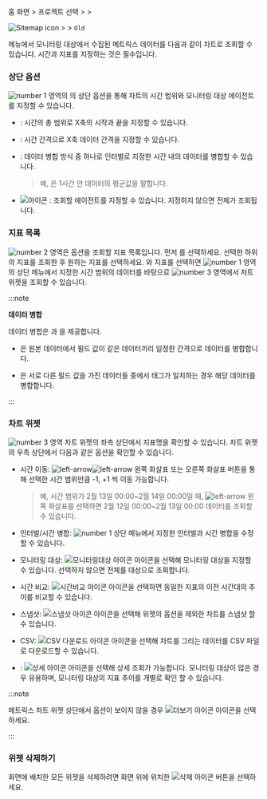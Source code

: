 <InDoc product='browser'>

홈 화면 &gt; 프로젝트 선택 &gt; <Cmdname sid="side_analysis" className="uitext" /> &gt; <Cmdname sid="side_counter" className="uitext" />

</InDoc>

<InDoc product="java,php,python,nodejs,dotnet,golang,kubernetes">

![Sitemap icon](/img/ic-sitemap.svg) <Cmdname sid="sitemap" className="uitext" /> &gt; <Cmdname sid="side_analysis" className="uitext" /> &gt; <Cmdname sid="side_counter" className="uitext" /> <code className="oldfunc">Old</code>

</InDoc>

<Cmdname sid="side_counter" className="uitext" /> 메뉴에서 모니터링 대상에서 수집된 메트릭스 데이터를 다음과 같이 차트로 조회할 수 있습니다. 시간과 지표를 지정하는 것은 필수입니다.

<ImgLang img='metrics-chart-sv.png' desc='메트릭스 차트' />

### 상단 옵션

![number 1](/img/number-01.png) 영역의 <Cmdname sid="side_counter" className="uitext" />의 상단 옵션을 통해 차트의 시간 범위와 모니터링 대상 에이전트를 지정할 수 있습니다.

* <Cmdname sid="time" className="uitext" />: 시간의 총 범위로 X축의 시작과 끝을 지정할 수 있습니다.

* <Cmdname sid="interval" className="uitext" />: 시간 간격으로 X축 데이터 간격을 지정할 수 있습니다.

* <Cmdname sid="time_merge" className="uitext" />: 데이터 병합 방식 중 하나로 인터벌로 지정한 시간 내의 데이터를 병합할 수 있습니다.

  > 예, <Cmdname sid="merge_avg" className="uitext" />은 1시간 안 데이터의 평균값을 말합니다.

* ![아이콘](/img/ic-pageview.svg) <Cmdname sid="agent" className="uitext" />: 조회할 에이전트를 지정할 수 있습니다. 지정하지 않으면 전체가 조회됩니다.

### 지표 목록

![number 2](/img/number-02.png) 영역은 옵션을 조회할 지표 목록입니다. 먼저 <Cmdname sid="category" className="uitext" />를 선택하세요. 선택한 <Cmdname sid="category" className="uitext" /> 하위의 지표를 조회한 후 원하는 지표를 선택하세요. <Cmdname sid="category" className="uitext" />와 지표를 선택하면 ![number 1](/img/number-01.png) 영역의 상단 메뉴에서 지정한 시간 범위의 데이터를 바탕으로 ![number 3](/img/number-03.png) 영역에서 차트 위젯을 조회할 수 있습니다.

:::note 

**데이터 병합**

데이터 병합은 <Cmdname sid="time_merge" className="uitext" />과 <Cmdname sid="object_merge" className="uitext" />을 제공합니다.

* <Cmdname sid="time_merge" className="uitext" />은 원본 데이터에서 필드 값이 같은 데이터끼리 일정한 간격으로 데이터를 병합합니다.

* <Cmdname sid="object_merge" className="uitext" />은 서로 다른 필드 값을 가진 데이터들 중에서 태그가 일치하는 경우 해당 데이터를 병합합니다.

:::

### 차트 위젯

![number 3](/img/number-03.png) 영역 차트 위젯의 좌측 상단에서 지표명을 확인할 수 있습니다. 차트 위젯의 우측 상단에서 다음과 같은 옵션을 확인할 수 있습니다.

<ImgLang img='metrics-chart-cpu-widget-upper.png' desc='메트릭스 차트 위젯 상단' />

* 시간 이동: ![left-arrow](/img/ic-caret-left.svg)![left-arrow](/img/ic-caret-right.svg) 왼쪽 화살표 또는 오른쪽 화살표 버튼을 통해 선택한 시간 범위만큼 -1, +1 씩 이동 가능합니다. 

  >예, 시간 범위가 2월 13일 00:00\~2월 14일 00:00일 때, ![left-arrow](/img/ic-caret-left.svg) 왼쪽 화살표를 선택하면 2월 12일 00:00\~2월 13일 00:00 데이터를 조회할 수 있습니다.

* 인터벌/시간 병합: ![number 1](/img/number-01.png) 상단 메뉴에서 지정한 인터벌과 시간 병합을 수정할 수 있습니다.

* 모니터링 대상: ![모니터링대상 아이콘](/img/ic-filter-bl.svg) 아이콘을 선택해 모니터링 대상을 지정할 수 있습니다. 선택하지 않으면 전체를 대상으로 조회합니다.

* 시간 비교: ![시간비교 아이콘](/img/ic-hourgalss.svg) 아이콘을 선택하면 동일한 지표의 이전 시간대의 추이를 비교할 수 있습니다.

* 스냅샷: ![스냅샷 아이콘](/img/ic-camera.svg) 아이콘을 선택해 위젯의 옵션을 제외한 차트를 스냅샷 할 수 있습니다.

* CSV: ![CSV 다운로드 아이콘](/img/ico-csv.svg) 아이콘을 선택해 차트를 그리는 데이터를 CSV 파일로 다운로드할 수 있습니다.

* <Cmdname sid="detail" className="uitext" />: ![상세 아이콘](/img/ico-detail.svg) 아이콘을 선택해 상세 조회가 가능합니다. 모니터링 대상이 많은 경우 유용하며, 모니터링 대상의 지표 추이를 개별로 확인 할 수 있습니다.

:::note

메트릭스 차트 위젯 상단에서 옵션이 보이지 않을 경우 ![더보기 아이콘](/img/ico-more.svg) 아이콘을 선택하세요.

:::

### 위젯 삭제하기

화면에 배치한 모든 위젯을 삭제하려면 화면 위에 위치한 ![삭제 아이콘](/img/ico-trash.svg) <Cmdname sid="BTN06884" className="uitext" /> 버튼을 선택하세요. 